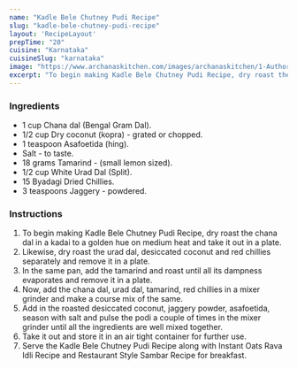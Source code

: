 ---
name: "Kadle Bele Chutney Pudi Recipe"
slug: "kadle-bele-chutney-pudi-recipe"
layout: 'RecipeLayout'
prepTime: "20"
cuisine: "Karnataka"
cuisineSlug: "karnataka"
image: "https://www.archanaskitchen.com/images/archanaskitchen/1-Author/nithya.anantham/Kadle_Bele_Chutney_Pudi_Recipe.jpg"
excerpt: "To begin making Kadle Bele Chutney Pudi Recipe, dry roast the chana dal in a kadai to a golden hue on medium heat and take it out in a plate"
---

### Ingredients

- 1 cup Chana dal (Bengal Gram Dal).
- 1/2 cup Dry coconut (kopra) - grated or chopped.
- 1 teaspoon Asafoetida (hing).
- Salt - to taste.
- 18 grams Tamarind - (small lemon sized).
- 1/2 cup White Urad Dal (Split).
- 15 Byadagi Dried Chillies.
- 3 teaspoons Jaggery - powdered.

### Instructions

1. To begin making Kadle Bele Chutney Pudi Recipe, dry roast the chana dal in a kadai to a golden hue on medium heat and take it out in a plate.
1. Likewise, dry roast the urad dal, desiccated coconut and red chillies separately and remove it in a plate.
1. In the same pan, add the tamarind and roast until all its dampness evaporates and remove it in a plate.
1. Now, add the chana dal, urad dal, tamarind, red chillies in a mixer grinder and make a course mix of the same.
1. Add in the roasted desiccated coconut, jaggery powder, asafoetida, season with salt and pulse the podi a couple of times in the mixer grinder until all the ingredients are well mixed together.
1. Take it out and store it in an air tight container for further use.
1. Serve the Kadle Bele Chutney Pudi Recipe along with Instant Oats Rava Idli Recipe and Restaurant Style Sambar Recipe for breakfast.
